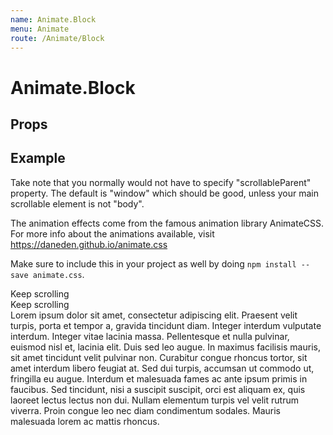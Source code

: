 ```yaml
---
name: Animate.Block
menu: Animate
route: /Animate/Block
---
```



# Animate.Block

## Props
<PropsTable of={Animate.Block} />

## Example
Take note that you normally would not have to specify "scrollableParent"
property. The default is "window" which should be good, unless your main
scrollable element is not "body".

The animation effects come from the famous animation library AnimateCSS.  For
more info about the animations available, visit
https://daneden.github.io/animate.css

Make sure to include this in your project as well by doing
`npm install --save animate.css`.
<Playground wrapper={Wrapper}>
  <div style={{ height: '100vh', width: '100%', textAlign: 'center', fontWeight: 'bold' }}>Keep scrolling</div>
  <div style={{ height: '100vh', width: '100%', textAlign: 'center', fontWeight: 'bold' }}>Keep scrolling</div>
  <Animate.Block scrollableParentSelector=".css-d9u7f0-Wrapper">
    <div style={{ backgroundColor: '#f0f0f0', padding: 20 }}>
      Lorem ipsum dolor sit amet, consectetur adipiscing elit. Praesent velit
      turpis, porta et tempor a, gravida tincidunt diam. Integer interdum
      vulputate interdum.  Integer vitae lacinia massa. Pellentesque et nulla
      pulvinar, euismod nisl et, lacinia elit. Duis sed leo augue. In maximus
      facilisis mauris, sit amet tincidunt velit pulvinar non. Curabitur congue
      rhoncus tortor, sit amet interdum libero feugiat at. Sed dui turpis,
      accumsan ut commodo ut, fringilla eu augue. Interdum et malesuada fames
      ac ante ipsum primis in faucibus. Sed tincidunt, nisi a suscipit
      suscipit, orci est aliquam ex, quis laoreet lectus lectus non dui. Nullam
      elementum turpis vel velit rutrum viverra. Proin congue leo nec diam
      condimentum sodales. Mauris malesuada lorem ac mattis rhoncus.
    </div>
  </Animate.Block>
</Playground>
